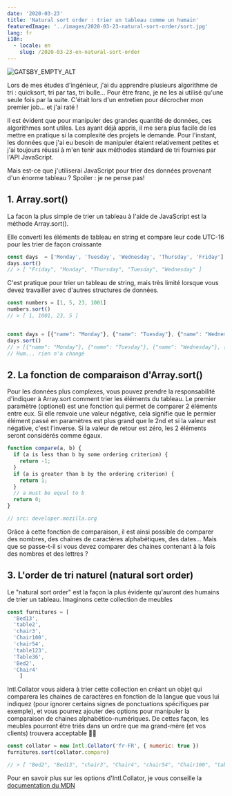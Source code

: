```yaml
---
date: '2020-03-23'
title: 'Natural sort order : trier un tableau comme un humain'
featuredImage: '../images/2020-03-23-natural-sort-order/sort.jpg'
lang: fr
i18n:
  - locale: en
    slug: /2020-03-23-en-natural-sort-order
---
```


<Image align="right" caption="Photo par Brooke Lark sur Unsplash">

![GATSBY_EMPTY_ALT](../images/2020-03-23-natural-sort-order/sort.jpg)

</Image>

Lors de mes études d'ingénieur, j'ai du apprendre plusieurs algorithme de tri : quicksort, tri par tas, tri bulle... Pour être franc, je ne les ai utilisé qu'une seule fois par la suite. C'était lors d'un entretien pour décrocher mon premier job... et j'ai raté !

Il est évident que pour manipuler des grandes quantité de données, ces algorithmes sont utiles. Les ayant déjà appris, il me sera plus facile de les mettre en pratique si la complexité des projets le demande. Pour l'instant, les données que j'ai eu besoin de manipuler étaient relativement petites et j'ai toujours réussi à m'en tenir aux méthodes standard de tri fournies par l'API JavaScript.

Mais est-ce que j'utiliserai JavaScript pour trier des données provenant d'un énorme tableau ? Spoiler : je ne pense pas!

## 1. Array.sort()

La facon la plus simple de trier un tableau à l'aide de JavaScript est la méthode Array.sort().

Elle converti les éléments de tableau en string et compare leur code UTC-16 pour les trier de façon croissante

```js
const days  = ['Monday', 'Tuesday', 'Wednesday', 'Thursday', 'Friday']
days.sort()
// > [ "Friday", "Monday", "Thursday", "Tuesday", "Wednesday" ]
```

C'est pratique pour trier un tableau de string, mais très limité lorsque vous devez travailler avec d'autres structures de données.

```js
const numbers = [1, 5, 23, 1001]
numbers.sort()
// > [ 1, 1001, 23, 5 ]


const days = [{"name": "Monday"}, {"name": "Tuesday"}, {"name": "Wednesday"}, {"name": "Thursday"}, {"name": "Friday"}]
days.sort()
// > [{"name": "Monday"}, {"name": "Tuesday"}, {"name": "Wednesday"}, {"name": "Thursday"}, {"name": "Friday"}]
// Hum... rien n'a changé
```

## 2. La fonction de comparaison d'Array.sort()

Pour les données plus complexes, vous pouvez prendre la responsabilité d'indiquer à Array.sort comment trier les éléments du tableau. Le premier paramètre (optionel) est une fonction qui permet de comparer 2 éléments entre eux. Si elle renvoie une valeur négative, cela signifie que le permier élément passé en paramètres est plus grand que le 2nd et si la valeur est négative, c'est l'inverse. Si la valeur de retour est zéro, les 2 éléments seront considérés comme égaux.

```js
function compare(a, b) {
  if (a is less than b by some ordering criterion) {
    return -1;
  }
  if (a is greater than b by the ordering criterion) {
    return 1;
  }
  // a must be equal to b
  return 0;
}

// src: developer.mozilla.org
```

Grâce à cette fonction de comparaison, il est ainsi possible de comparer des nombres, des chaines de caractères alphabétiques, des dates... Mais que se passe-t-il si vous devez comparer des chaines contenant à la fois des nombres et des lettres ?

## 3. L'order de tri naturel (natural sort order)

Le "natural sort order" est la façon la plus évidente qu'auront des humains de trier un tableau. Imaginons cette collection de meubles
```js
const furnitures = [
  'Bed13',
  'table2',
  'chair3',
  'Chair100',
  'chair54',
  'table123',
  'Table36',
  'Bed2',
  'Chair4'
    ]
```

Intl.Collator vous aidera à trier cette collection en créant un objet qui comparera les chaines de caractères en fonction de la langue que vous lui indiquez (pour ignorer certains signes de ponctuations spécifiques par exemple), et vous pourrez ajouter des options pour manipuler la comparaison de chaines alphabético-numériques. De cettes façon, les meubles pourront être triés dans un ordre que ma grand-mère (et vos clients) trouvera acceptable 👵🏻

```js
const collator = new Intl.Collator('fr-FR', { numeric: true })
furnitures.sort(collator.compare)

// > [ "Bed2", "Bed13", "chair3", "Chair4", "chair54", "Chair100", "table2", "Table36", "table123" ]
```

Pour en savoir plus sur les options d'Intl.Collator, je vous conseille la [documentation du MDN](https://developer.mozilla.org/en-US/docs/Web/JavaScript/Reference/Global_Objects/Collator/Collator)
